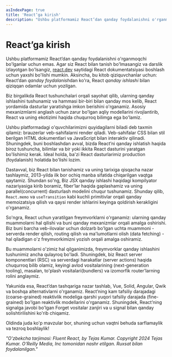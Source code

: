 ```yaml
---
asIndexPage: true
title: 'React’ga kirish'
description: "Ushbu platformamiz React’dan qanday foydalanishni o'rganmoqchi bo'lganlar uchun emas. Agar siz React bilan tanish bo'lmasangiz va darslik izlayotgan bo'lsangiz, [react.dev](https://react.dev) saytidagi React dokumentatsiyasi boshlash uchun yaxshi bo'lishi mumkin. Aksincha, bu kitob qiziquvchanlar uchun: React’dan *qanday foydalanish*dan ko'ra, React _qanday ishlashi_ bilan qiziqqan odamlar uchun yozilgan."
---
```


# React’ga kirish

Ushbu platformamiz React’dan qanday foydalanishni o'rganmoqchi bo'lganlar uchun emas. Agar siz React bilan tanish bo'lmasangiz va darslik izlayotgan bo'lsangiz, [react.dev](https://react.dev) saytidagi React dokumentatsiyasi boshlash uchun yaxshi bo'lishi mumkin. Aksincha, bu kitob qiziquvchanlar uchun: React’dan *qanday foydalanish*dan ko'ra, React _qanday ishlashi_ bilan qiziqqan odamlar uchun yozilgan.

Biz birgalikda React tushunchalari orqali sayohat qilib, ularning qanday ishlashini tushunamiz va hammasi bir-biri bilan qanday mos kelib, React yordamida dasturlar yaratishga imkon berishini o'rganamiz. Asosiy mexanizmlarni anglash uchun zarur bo'lgan aqliy modellarini rivojlantirib, React va uning ekotizimi haqida chuqurroq bilimga ega bo'lamiz.

Ushbu platformadagi o'quvchilarimizni quyidagilarni biladi deb taxmin qilamiz: brauzerlar veb-sahifalarni render qiladi. Veb-sahifalar CSS bilan stil berilgan HTML dokumentlari va JavaScript bilan interaktiv qilinadi. Shuningdek, buni boshlashdan avval, bizda React’ni qanday ishlatish haqida biroz tushuncha, bilimlar va bir yoki ikkita React dasturini yaratgan bo'lishimiz kerak. Ideal holda, ba'zi React dasturlarimiz production (foydalanish) holatida bo'lishi lozim.

Dastavval, biz React bilan tanishamiz va uning tarixiga qisqacha nazar tashlaymiz, 2013-yilda ilk bor ochiq manba sifatida chiqarilgan vaqtga qaytamiz. Shundan so'ng, Biz JSX qanday ishlashi haqidagi kompilyator nazariyasiga kirib boramiz, fiber’lar haqida gaplashamiz va uning parallel(concurrent) dasturlash modelini chuqur tushunamiz. Shunday qilib, `React.memo` va `useTransition` kabi kuchli primitivlar orqali qanday memoizatsiya qilish va qaysi render ishlarini keyinga qoldirish kerakligini o'rganamiz.

So'ngra, React uchun yaratilgan freymvorklarni o'rganamiz: ularning qanday muammolarni hal qilishi va buni qanday mexanizmlar orqali amalga oshirishi. Biz buni barcha veb-ilovalar uchun dolzarb bo'lgan uchta muammoni - serverda render qilish, routing qilish va ma'lumotlarni olish (data fetching) - hal qiladigan o'z freymvorkimizni yozish orqali amalga oshiramiz.

Bu muammolarni o'zimiz hal qilganimizda, freymvorklar qanday ishlashini tushunimiz ancha qulayroq bo'ladi. Shuningdek, biz React server komponentlari (RSC) va serverdagi harakatlar (server actions) haqida chuqurroq bilib olamiz, keyingi avlod vositalarining (next-generation tooling), masalan, to'plash vositalari(bundlers) va izomorfik router’larning rolini anglaymiz.

Yakunida esa, React’dan tashqariga nazar tashlab, Vue, Solid, Angular, Qwik va boshqa alternativlarni o'rganamiz. React’ning kam tafsiliy darajadagi (coarse-grained) reaktivlik modeliga qarshi yuqori tafsiliy darajada (fine-grained) bo'lgan reaktivlik modellarini o'rganamiz. Shuningdek, React’ning signalga javobi bo'lgan Forget vositalar zanjiri va u signal bilan qanday solishtirilishini ko'rib chiqamiz.

Oldinda juda ko'p mavzular bor, shuning uchun vaqtni behuda sarflamaylik va tezroq boshlaylik!

_"O'zbekcha tarjimasi: Fluent React, by Tejas Kumar. Copyright 2024 Tejas Kumar. O'Reilly Media, Inc tomonidan nashr etilgan. Ruxsat bilan foydalanilgan."_
